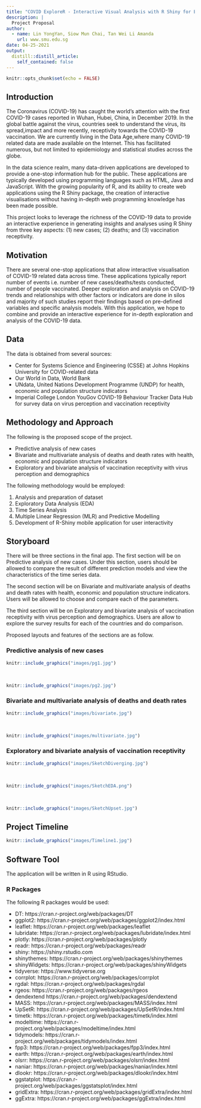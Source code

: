 ```yaml
---
title: "COVID ExploreR - Interactive Visual Analysis with R Shiny for Exploring COVID-19 Data"
description: |
  Project Proposal
author:
  - name: Lin YongYan, Siow Mun Chai, Tan Wei Li Amanda
    url: www.smu.edu.sg
date: 04-25-2021
output:
  distill::distill_article:
    self_contained: false
---
```



```r
knitr::opts_chunk$set(echo = FALSE)
```

## Introduction

The Coronavirus (COVID-19) has caught the world's attention with the first COVID-19 cases reported in Wuhan, Hubei, China, in December 2019. In the global battle against the virus, countries seek to understand the virus, its spread,impact and more recently, receptivity towards the COVID-19 vaccination. We are currently living in the Data Age,where many COVID-19 related data are made available on
the Internet. This has facilitated numerous, but not limited to epidemiology and statistical studies across the globe.

In the data science realm, many data-driven applications are developed to provide a one-stop information hub for the public. These applications are typically developed using programming languages such as HTML, Java and JavaScript. With the growing popularity of R, and its ability to create web applications using the R Shiny package, the creation of interactive visualisations without having in-depth web programming knowledge has been made possible.

This project looks to leverage the richness of the COVID-19 data to provide an interactive experience in generating insights and analyses using R Shiny from three key aspects: (1) new cases; (2) deaths; and (3) vaccination receptivity.

## Motivation

There are several one-stop applications that allow interactive visualisation of COVID-19 related data across time. These applications typically report number of events i.e. number of new cases/deaths/tests conducted, number of people vaccinated. Deeper exploration and analysis on COVID-19 trends and relationships with other factors or indicators are done in silos and majority of such studies report their findings based on pre-defined variables and specific analysis models. With this application, we hope to combine and provide an
interactive experience for in-depth exploration and analysis of the COVID-19 data.

## Data

The data is obtained from several sources: 

- Center for Systems Science and Engineering (CSSE) at Johns Hopkins University for COVID-related data 
- Our World in Data, World Bank 
- UNdata, United Nations Development Programme (UNDP) for health, economic and population structure indicators 
- Imperial College London YouGov COVID-19 Behaviour Tracker Data Hub for survey data on virus perception and vaccination receptivity

## Methodology and Approach

The following is the proposed scope of the project.

 - Predictive analysis of new cases
 - Bivariate and multivariate analysis of deaths and death rates with health, economic and population structure indicators
 - Exploratory and bivariate analysis of vaccination receptivity with virus perception and demographics

The following methodology would be employed:

1. Analysis and preparation of dataset
2. Exploratory Data Analysis (EDA)
3. Time Series Analysis
4. Multiple Linear Regression (MLR) and Predictive Modelling 
5. Development of R-Shiny mobile application for user interactivity

## Storyboard

There will be three sections in the final app. The first section will be on Predictive analysis of new cases. Under this section, users should be allowed to compare the result of different prediction models and view the characteristics of the time series data.

The second section will be on Bivariate and multivariate analysis of deaths and death rates with health, economic and population structure indicators. Users will be allowed to choose and compare each of the parameters. 

The third section will be on Exploratory and bivariate analysis of vaccination receptivity with virus perception and demographics. Users are allow to explore the survey results for each of the countries and do comparison.

Proposed layouts and features of the sections are as follow.

### Predictive analysis of new cases

```r
knitr::include_graphics("images/pg1.jpg")
```
<br>
```r
knitr::include_graphics("images/pg2.jpg")
```
### Bivariate and multivariate analysis of deaths and death rates

```r
knitr::include_graphics("images/bivariate.jpg")
```
<br>
```r
knitr::include_graphics("images/multivariate.jpg")
```
### Exploratory and bivariate analysis of vaccination receptivity

```r
knitr::include_graphics("images/SketchDiverging.jpg")
```
<br>
```r
knitr::include_graphics("images/SketchEDA.png")
```
<br>
```r
knitr::include_graphics("images/SketchUpset.jpg")
```
## Project Timeline

```r
knitr::include_graphics("images/Timeline1.jpg")
```

## Software Tool

The application will be written in R using RStudio.

### R Packages

The following R packages would be used:


- DT: https://cran.r-project.org/web/packages/DT
- ggplot2: https://cran.r-project.org/web/packages/ggplot2/index.html
- leaflet: https://cran.r-project.org/web/packages/leaflet
- lubridate: https://cran.r-project.org/web/packages/lubridate/index.html
- plotly: https://cran.r-project.org/web/packages/plotly
- readr: https://cran.r-project.org/web/packages/readr
- shiny: https://shiny.rstudio.com
- shinythemes: https://cran.r-project.org/web/packages/shinythemes
- shinyWidgets: https://cran.r-project.org/web/packages/shinyWidgets
- tidyverse: https://www.tidyverse.org
- corrplot: https://cran.r-project.org/web/packages/corrplot
- rgdal: https://cran.r-project.org/web/packages/rgdal
- rgeos: https://cran.r-project.org/web/packages/rgeos
- dendextend https://cran.r-project.org/web/packages/dendextend
- MASS: https://cran.r-project.org/web/packages/MASS/index.html
- UpSetR: https://cran.r-project.org/web/packages/UpSetR/index.html
- timetk: https://cran.r-project.org/web/packages/timetk/index.html
- modeltime: https://cran.r-project.org/web/packages/modeltime/index.html
- tidymodels: https://cran.r-project.org/web/packages/tidymodels/index.html
- fpp3: https://cran.r-project.org/web/packages/fpp3/index.html
- earth: https://cran.r-project.org/web/packages/earth/index.html
- olsrr: https://cran.r-project.org/web/packages/olsrr/index.html
- naniar: https://cran.r-project.org/web/packages/naniar/index.html
- dlookr: https://cran.r-project.org/web/packages/dlookr/index.html
- ggstatplot: https://cran.r-project.org/web/packages/ggstatsplot/index.html
- gridExtra: https://cran.r-project.org/web/packages/gridExtra/index.html
- ggExtra: https://cran.r-project.org/web/packages/ggExtra/index.html

